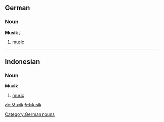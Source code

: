 == German ==
===Noun===
'''Musik''' ''f''

# [[music]]

[[Category:German nouns]]

----
== Indonesian ==
===Noun===
'''Musik'''

# [[music]]


[[de:Musik]]
[[fr:Musik]]